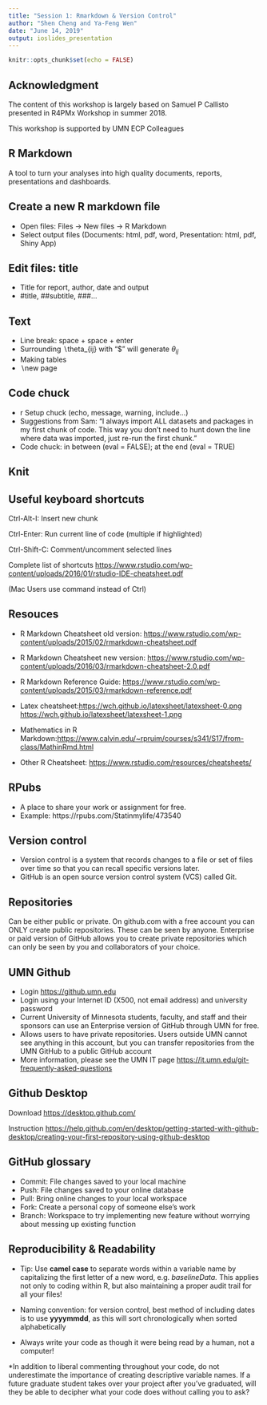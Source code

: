---
title: "Session 1: Rmarkdown & Version Control"
author: "Shen Cheng and Ya-Feng Wen"
date: "June 14, 2019"
output: ioslides_presentation
---

```{r setup, include=FALSE}
knitr::opts_chunk$set(echo = FALSE)
```

## Acknowledgment

The content of this workshop is largely based on Samuel P Callisto presented in R4PMx Workshop in summer 2018. 

This workshop is supported by UMN ECP Colleagues

## R Markdown

A tool to turn your analyses into high quality documents, reports, presentations and dashboards.

## Create a new R markdown file
- Open files: Files $\rightarrow$ New files $\rightarrow$ R Markdown
- Select output files (Documents: html, pdf, word, Presentation: html, pdf, Shiny App)  

## Edit files: title
- Title for report, author, date and output
- $\#$title, $\#\#$subtitle, $\#\#\#$...

## Text
- Line break: space + space + enter
- Surrounding $\backslash$theta_{ij} with “$\$$” will generate $\theta_{ij}$
- Making tables
- $\backslash$new page

## Code chuck
- r Setup chuck (echo, message, warning, include...)
- Suggestions from Sam: "I always import ALL datasets and packages in my first chunk of code. This way you don’t need to hunt down the line where data was imported, just re-run the first chunk."
- Code chuck: in between (eval = FALSE); at the end (eval = TRUE)

## Knit

## Useful keyboard shortcuts

Ctrl-Alt-I: Insert new chunk

Ctrl-Enter: Run current line of code (multiple if highlighted)

Ctrl-Shift-C: Comment/uncomment selected lines

Complete list of shortcuts <https://www.rstudio.com/wp-content/uploads/2016/01/rstudio-IDE-cheatsheet.pdf>

(Mac Users use command instead of Ctrl)

## Resouces

- R Markdown Cheatsheet old version: <https://www.rstudio.com/wp-content/uploads/2015/02/rmarkdown-cheatsheet.pdf>  

- R Markdown Cheatsheet new version: <https://www.rstudio.com/wp-content/uploads/2016/03/rmarkdown-cheatsheet-2.0.pdf>  

- R Markdown Reference Guide: <https://www.rstudio.com/wp-content/uploads/2015/03/rmarkdown-reference.pdf>  

- Latex cheatsheet:<https://wch.github.io/latexsheet/latexsheet-0.png>  
<https://wch.github.io/latexsheet/latexsheet-1.png>

- Mathematics in R Markdown:<https://www.calvin.edu/~rpruim/courses/s341/S17/from-class/MathinRmd.html>

- Other R Cheatsheet: <https://www.rstudio.com/resources/cheatsheets/>

## RPubs

+ A place to share your work or assignment for free.   
+ Example: https://rpubs.com/Statinmylife/473540

## Version control

+ Version control is a system that records changes to a file or set of files over time so that you can recall specific versions later.
+ GitHub is an open source version control system (VCS) called Git. 

## Repositories
Can be either public or private. On github.com with a free account you can ONLY create public repositories. These can be seen by anyone. Enterprise or paid version of GitHub allows you to create private repositories which can only be seen by you and collaborators of your choice.

## UMN Github

+ Login <https://github.umn.edu>
+ Login using your Internet ID (X500, not email address) and university password
+ Current University of Minnesota students, faculty, and staff and their sponsors can use an Enterprise version of GitHub through UMN for free.
+ Allows users to have private repositories. Users outside UMN cannot see anything in this account, but you can transfer repositories from the UMN GitHub to a public GitHub account
+ More information, please see the UMN IT page <https://it.umn.edu/git-frequently-asked-questions>

## Github Desktop

Download <https://desktop.github.com/>

Instruction <https://help.github.com/en/desktop/getting-started-with-github-desktop/creating-your-first-repository-using-github-desktop> 


## GitHub glossary

+ Commit: File changes saved to your local machine
+ Push: File changes saved to your online database
+ Pull: Bring online changes to your local workspace
+ Fork: Create a personal copy of someone else's work
+ Branch: Workspace to try implementing new feature without worrying about messing up existing function

## Reproducibility & Readability

+ Tip: Use **camel case** to separate words within a variable name by capitalizing the first letter of a new word, e.g. *baselineData.* This applies not only to coding within R, but also maintaining a proper audit trail for all your files!

+ Naming convention: for version control, best method of including dates is to use **yyyymmdd**, as this will sort chronologically when sorted alphabetically

+ Always write your code as though it were being read by a human, not a computer!

*In addition to liberal commenting throughout your code, do not underestimate the importance of creating descriptive variable names. If a future graduate student takes over your project after you've graduated, will they be able to decipher what your code does without calling you to ask?


